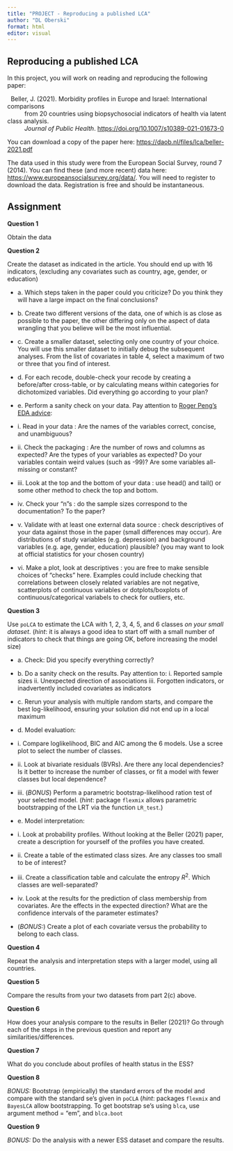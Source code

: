 ```yaml
---
title: "PROJECT - Reproducing a published LCA"
author: "DL Oberski"
format: html
editor: visual
---
```


## Reproducing a published LCA

In this project, you will work on reading and reproducing the following paper:

|   Beller, J. (2021). Morbidity profiles in Europe and Israel: International comparisons
|           from 20 countries using biopsychosocial indicators of health via latent class analysis.
|           *Journal of Public Health*. <https://doi.org/10.1007/s10389-021-01673-0>

You can download a copy of the paper here: <https://daob.nl/files/lca/beller-2021.pdf>

The data used in this study were from the European Social Survey, round 7 (2014). You can find these (and more recent) data here: <https://www.europeansocialsurvey.org/data/>. You will need to register to download the data. Registration is free and should be instantaneous.

## Assignment

**Question 1**

Obtain the data

**Question 2**

Create the dataset as indicated in the article. You should end up with 16 indicators, (excluding any covariates such as country, age, gender, or education)

-   a\. Which steps taken in the paper could you criticize? Do you think they will have a large impact on the final conclusions?

-   b\. Create two different versions of the data, one of which is as close as possible to the paper, the other differing only on the aspect of data wrangling that you believe will be the most influential.

-   c\. Create a smaller dataset, selecting only one country of your choice. You will use this smaller dataset to initially debug the subsequent analyses. From the list of covariates in table 4, select a maximum of two or three that you find of interest.

-   d\. For each recode, double-check your recode by creating a before/after cross-table, or by calculating means within categories for dichotomized variables. Did everything go according to your plan?

-   e\. Perform a sanity check on your data. Pay attention to [Roger Peng’s EDA advice](https://bookdown.org/rdpeng/exdata/exploratory-data-analysis-checklist.html):

-   i\. Read in your data : Are the names of the variables correct, concise, and unambiguous?

-   ii\. Check the packaging : Are the number of rows and columns as expected? Are the types of your variables as expected? Do your variables contain weird values (such as -99)? Are some variables all-missing or constant?

-   iii\. Look at the top and the bottom of your data : use head() and tail() or some other method to check the top and bottom.

-   iv\. Check your “n”s : do the sample sizes correspond to the documentation? To the paper?

-   v\. Validate with at least one external data source : check descriptives of your data against those in the paper (small differences may occur). Are distributions of study variables (e.g. depression) and background variables (e.g. age, gender, education) plausible? (you may want to look at official statistics for your chosen country)

-   vi\. Make a plot, look at descriptives : you are free to make sensible choices of “checks” here. Examples could include checking that correlations between closely related variables are not negative, scatterplots of continuous variables or dotplots/boxplots of continuous/categorical variabels to check for outliers, etc.

**Question 3**

Use `poLCA` to estimate the LCA with 1, 2, 3, 4, 5, and 6 classes *on your small dataset*. (*hint*: it is always a good idea to start off with a small number of indicators to check that things are going OK, before increasing the model size)

-   a\. Check: Did you specify everything correctly?

-   b\. Do a sanity check on the results. Pay attention to: i. Reported sample sizes ii. Unexpected direction of associations iii. Forgotten indicators, or inadvertently included covariates as indicators

-   c\. Rerun your analysis with multiple random starts, and compare the best log-likelihood, ensuring your solution did not end up in a local maximum

-   d\. Model evaluation:

-   i\. Compare loglikelihood, BIC and AIC among the 6 models. Use a scree plot to select the number of classes.

-   ii\. Look at bivariate residuals (BVRs). Are there any local dependencies? Is it better to increase the number of classes, or fit a model with fewer classes but local dependence?

-   iii\. (*BONUS*) Perform a parametric bootstrap-likelihood ration test of your selected model. (*hint*: package `flexmix` allows parametric bootstrapping of the LRT via the function `LR_test`.)

-   e\. Model interpretation:

-   i\. Look at probability profiles. Without looking at the Beller (2021) paper, create a description for yourself of the profiles you have created.

-   ii\. Create a table of the estimated class sizes. Are any classes too small to be of interest?

-   iii\. Create a classification table and calculate the entropy $R^2$. Which classes are well-separated?

-   iv\. Look at the results for the prediction of class membership from covariates. Are the effects in the expected direction? What are the confidence intervals of the parameter estimates?

-   (*BONUS:*) Create a plot of each covariate versus the probability to belong to each class.

**Question 4**

Repeat the analysis and interpretation steps with a larger model, using all countries.

**Question 5**

Compare the results from your two datasets from part 2(c) above.

**Question 6**

How does your analysis compare to the results in Beller (2021)? Go through each of the steps in the previous question and report any similarities/differences.

**Question 7**

What do you conclude about profiles of health status in the ESS?

**Question 8**

*BONUS:* Bootstrap (empirically) the standard errors of the model and compare with the standard se’s given in `poCLA` (*hint*: packages `flexmix` and `BayesLCA` allow bootstrapping. To get bootstrap se’s using `blca`, use argument method = “em”, and `blca.boot`

**Question 9**

*BONUS:* Do the analysis with a newer ESS dataset and compare the results.
